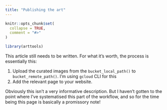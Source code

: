 ```yaml
---
title: "Publishing the art"
---
```


```r
knitr::opts_chunk$set(
  collapse = TRUE,
  comment = "#>"
)
```

```r
library(arttools)
```

This article still needs to be written. For what it's worth, the process is essentially this:

1. Upload the curated images from the `bucket_local_path()` to `bucket_remote_path()`. I'm using `gcloud` CLI for this
2. Add the relevant page to your website.

Obviously this isn't a very informative description. But I haven't gotten to the point where I've systematised this part of the workflow, and so for the time being this page is basically a promissory note!

<!--
### Uploading curated images

- Optional, but desirable: move (or copy) the gallery folder to the `~/Bucket/djnavarro-art` folder. Gallery folders properly belong to the object store rather than the git repo, so we might as well have that reflected locally!
- To publish a gallery folder, copy it to the `djnavarro-art` bucket

  ```
  gcloud storage cp series-fake gs://djnavarro-art --recursive --project generative-art-389407
  ```
  
### Creating a webpage

-->
